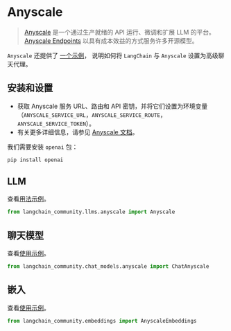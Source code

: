 # Anyscale

>[Anyscale](https://www.anyscale.com) 是一个通过生产就绪的 API 运行、微调和扩展 LLM 的平台。
> [Anyscale Endpoints](https://docs.anyscale.com/endpoints/overview) 以具有成本效益的方式服务许多开源模型。

`Anyscale` 还提供了 [一个示例](https://docs.anyscale.com/endpoints/model-serving/examples/langchain-integration)， 
说明如何将 `LangChain` 与 `Anyscale` 设置为高级聊天代理。

## 安装和设置

- 获取 Anyscale 服务 URL、路由和 API 密钥，并将它们设置为环境变量（`ANYSCALE_SERVICE_URL`，`ANYSCALE_SERVICE_ROUTE`，`ANYSCALE_SERVICE_TOKEN`）。
- 有关更多详细信息，请参见 [Anyscale 文档](https://www.anyscale.com/get-started)。

我们需要安装 `openai` 包：

```bash
pip install openai
```

## LLM

查看[用法示例](/docs/integrations/llms/anyscale)。

```python
from langchain_community.llms.anyscale import Anyscale
```

## 聊天模型

查看[使用示例](/docs/integrations/chat/anyscale)。

```python
from langchain_community.chat_models.anyscale import ChatAnyscale
```

## 嵌入

查看[使用示例](/docs/integrations/text_embedding/anyscale)。

```python
from langchain_community.embeddings import AnyscaleEmbeddings
```